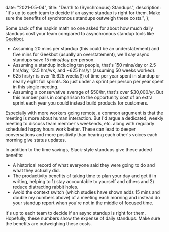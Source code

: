 
  date: "2021-05-04",
  title: "Death to (Synchronous) Standups",
  description:
    "It's up to each team to decide if an async standup is right for them. Make sure the benefits of synchronous standups outweigh these costs.",
};


Some back of the napkin math no one asked for about how much daily standups cost your team compared to asynchronous standup tools like [Geekbot](https://geekbot.com/).

- Assuming 20 mins per standup (this could be an understatement) and five mins for Geekbot (usually an overstatement), we'll say async standups save 15 mins/day per person.
- Assuming a standup including ten people, that's 150 mins/day or 2.5 hrs/day, 12.5 hrs/wk, and ~625 hrs/yr (assuming 50 weeks worked).
- 625 hrs/yr is over 15.625 weeks(!) of time per year spent in standup or nearly eight full sprints. So just under a sprint per person per year spent in this single meeting.
- Assuming a conservative average of \$50/hr, that's over \$30,000/yr. But this number pails in comparison to the opportunity cost of an extra sprint each year you could instead build products for customers.

Especially with more workers going remote, a common argument is that the meeting is more about human interaction. But I'd argue a dedicated, weekly meeting to discuss team member's weekends, etc. along with regularly scheduled happy hours work better. These can lead to deeper conversations and more positivity than hearing each other's voices each morning give status updates.

In addition to the time savings, Slack-style standups give these added benefits:

- A historical record of what everyone said they were going to do and what they actually did.
- The productivity benefits of taking time to plan your day and get it in writing, helping to 1) stay accountable to yourself and others and 2) reduce distracting rabbit holes.
- Avoid the context switch (which studies have shown adds 15 mins and double my numbers above) of a meeting each morning and instead do your standup report when you're not in the middle of focused time.

It's up to each team to decide if an async standup is right for them. Hopefully, these numbers show the expense of daily standups. Make sure the benefits are outweighing these costs.
